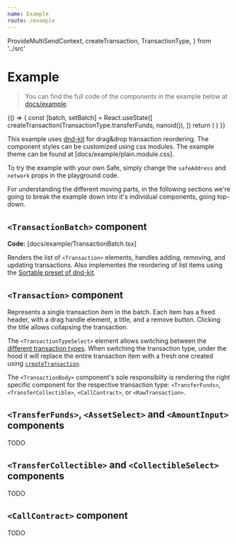 ```yaml
---
name: Example
route: /example
---
```


  ProvideMultiSendContext,
  createTransaction,
  TransactionType,
} from '../src'

# Example

> You can find the full code of the components in the example below at [docs/example](https://github.com/gnosis/react-multisend/tree/main/docs/example).

<Playground>
  {() => {
    const [batch, setBatch] = React.useState([
      createTransaction(TransactionType.transferFunds, nanoid()),
    ])
    return (
      <ProvideMultiSendContext
        safeAddress="0x1076f084A3703E1701a1a97F837906e56370D4f9"
        network="4"
      >
        <TransactionBatch
          value={batch}
          onChange={setBatch}
          classNames={classNames}
        />
      </ProvideMultiSendContext>
    )
  }}
</Playground>

This example uses [dnd-kit](https://dndkit.com) for drag&drop transaction reordering.
The component styles can be customized using css modules. The example theme can be found at [docs/example/plain.module.css].

To try the example with your own Safe, simply change the `safeAddress` and `network` props in the playground code.

For understanding the different moving parts, in the following sections we're going to break the example down into it's individual components, going top-down.

## `<TransactionBatch>` component

**Code:** [docs/example/TransactionBatch.tsx]

Renders the list of `<Transaction>` elements, handles adding, removing, and updating transactions.
Also implementes the reordering of list items using the [Sortable preset of dnd-kit](https://docs.dndkit.com/presets/sortable).

## `<Transaction>` component

Represents a single transaction item in the batch.
Each item has a fixed header, with a drag handle element, a title, and a remove button.
Clicking the title allows collapsing the transaction.

The `<TransactionTypeSelect>` element allows switching between the [different transaction types](/encode#transactionTypes).
When switching the transaction type, under the hood it will replace the entire transaction item with a fresh one created using [`createTransaction`](/api#createTransaction).

The `<TransactionBody>` component's sole responsibiity is rendering the right specific component for the respective transaction type: `<TransferFunds>`, `<TransferCollectible>`, `<CallContract>`, or `<RawTransaction>`.

## `<TransferFunds>`, `<AssetSelect>` and `<AmountInput>` components

TODO

## `<TransferCollectible>` and `<CollectibleSelect>` components

TODO

## `<CallContract>` component

TODO
